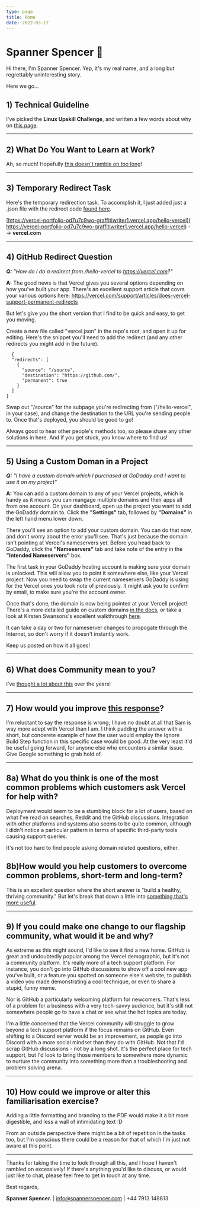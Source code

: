 ```yaml
---
type: page
title: Home
date: 2022-03-17
---
```


# Spanner Spencer 🔧

Hi there, I'm Spanner Spencer. Yep, it's my real name, and a long but regrettably uninteresting story.

Here we go...

## 1) Technical Guideline
I've picked the **Linux Upskill Challenge**, and written a few words about why on [this page](https://vercel-portfolio-xi.vercel.app/posts/linux-upskill).

---

## 2) What Do You Want to Learn at Work?
Ah, so much! Hopefully [this doesn't ramble on *too* long](https://vercel-portfolio-xi.vercel.app/posts/learn)!

---

## 3) Temporary Redirect Task
Here's the temporary redirection task. To accomplish it, I just added just a .json file with the redirect code [found here](https://medium.com/@kartikagrawal7196/how-to-create-a-folder-in-a-github-repository-36b0fd8f9bf8).

[https://vercel-portfolio-od7u7c9wo-graffitiwriter1.vercel.app/hello-vercel](
https://vercel-portfolio-od7u7c9wo-graffitiwriter1.vercel.app/hello-vercel)  -->  **vercel.com**

---

## 4) GitHub Redirect Question
***Q:** "How do I do a redirect from /hello-vercel to https://vercel.com?"*

**A:** The good news is that Vercel gives you several options depending on how you've built your app. There's an excellent support article that covrs your various options here: https://vercel.com/support/articles/does-vercel-support-permanent-redirects
  
  But let's give you the short version that I find to be quick and easy, to get you moving.
  
  Create a new file called "vercel.json" in the repo's root, and open it up for editing. Here's the snippet you'll need to add the redirect (and any other redirects you might add in the future).
```  
  {
  "redirects": [
    { 
      "source": "/source",
      "destination": "https://github.com/", 
      "permanent": true
    }
  ]
}
```
Swap out "/source" for the subpage you're redirecting from ("/hello-vercel", in your case), and change the destination to the URL you're sending people to. Once that's deployed, you should be good to go!

Always good to hear other people's methods too, so please share any other solutions in here. And if you get stuck, you know where to find us!
  
---

## 5) Using a Custom Doman in a Project
***Q:** "I have a custom domain which I purchased at GoDaddy and I want to use it on my project"*

**A:** You can add a custom domain to any of your Vercel projects, which is handy as it means you can mangage multiple domains and their apps all from one account. On your dashboard, open up the project you want to add the GoDaddy domain to. Click the **"Settings"** tab, followed by **"Domains"** in the left hand menu lower down.

There you'll see an option to add your custom domain. You can do that now, and don't worry about the error you'll see. That's just because the domain isn't pointing at Vercel's nameservers yet. Before you head back to GoDaddy, click the **"Nameservers"** tab and take note of the entry in the **"Intended Nameservers"** box.

The first task in your GoDaddy hosting account is making sure your domain is unlocked. This will allow you to point it somewhere else, like your Vercel project. Now you need to swap the current nameservers GoDaddy is using for the Vercel ones you took note of previously. It might ask you to confirm by email, to make sure you're the account owner. 

Once that's done, the domain is now being pointed at your Vercell project! There's a more detailed guide on custom domains [in the docs](https://vercel.com/docs/concepts/projects/custom-domains), or take a look at Kirsten Swansons's excellent walkthrough [here](https://kswanie21.medium.com/how-to-set-up-godaddy-domain-with-vercel-f42430ed4f6).

It can take a day or two for nameserver changes to propogate through the Internet, so don't worry if it doesn't instantly work.

Keep us posted on how it all goes! 

---

## 6) What does Community mean to you?
I've [thought a lot about this](https://vercel-portfolio-xi.vercel.app/posts/community) over the years!

---

## 7) How would you improve [this response](https://github.com/vercel/community/discussions/310)?
I'm reluctant to say the response is wrong; I have no doubt at all that Sam is way more adept with Vercel than I am. I think padding the answer with a short, but concerete example of how the user would employ the Ignore Build Step function in this specific case would be good. At the very least it'd be useful going forward, for anyone else who encounters a similar issue. Give Google something to grab hold of.

---

## 8a) What do you think is one of the most common problems which customers ask Vercel for help with? 
Deployment would seem to be a stumbling block for a lot of users, based on what I've read on searches, Reddit and the GitHub discussions. Integration with other platforms and systems also seems to be quite common, although I didn't notice a particular pattern in terms of specific third-party tools causing support queries.

It's not too hard to find people asking domain related questions, either.

## 8b)How would you help customers to overcome common problems, short-term and long-term?
This is an excellent question where the short answer is "build a healthy, thriving community." But let's break that down a little into [something that's more useful](https://vercel-portfolio-xi.vercel.app/posts/problems).

---

## 9) If you could make one change to our flagship community, what would it be and why?

As extreme as this might sound, I'd like to see it find a new home. GitHub is great and undoubtedly popular among the Vercel demographic, but it's not a community platform. It's really more of a tech support platform. For instance, you don't go into GitHub discussions to show off a cool new app you've built, or a feature you spotted on someone else's website, to publish a video you made demonstrating a cool technique, or even to share a stupid, funny meme.

Nor is GitHub a particularly welcoming platform for newcomers. That's less of a problem for a business with a very tech-savvy audience, but it's still not somewhere people go to have a chat or see what the hot topics are today.

I'm a little concerned that the Vercel community will struggle to grow beyond a tech support platform if the focus remains on GitHub. Even shifting to a Discord server would be an improvement, as people go into Discord with a more social mindset than they do with GitHub. Not that I'd scrap GitHub discussions - not by a long shot. It's the perfect place for tech support, but I'd look to bring those members to somewhere more dynamic to nurture the community into something more than a troubleshooting and problem solving arena.

---

## 10) How could we improve or alter this familiarisation exercise?

Adding a little formatting and branding to the PDF would make it a bit more digestible, and less a wall of intimidating text :D 

From an outside perspective there might be a bit of repetition in the tasks too, but I'm conscious there could be a reason for that of which I'm just not aware at this point.

---

Thanks for taking the time to look through all this, and I hope I haven't rambled on excessively! If there's anything you'd like to discuss, or would just like to chat, please feel free to get in touch at any time.

Best regards,

**Spanner Spencer.**  |  info@spannerspencer.com  |  +44 7913 148613
